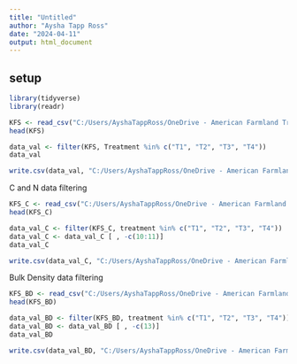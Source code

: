 ```yaml
---
title: "Untitled"
author: "Aysha Tapp Ross"
date: "2024-04-11"
output: html_document
---
```


## setup

```r

library(tidyverse)
library(readr)

```

```r
KFS <- read_csv("C:/Users/AyshaTappRoss/OneDrive - American Farmland Trust/Desktop/Github/soilc-PSHEC-AFT/data/AFT-data/KFS_PSHEC_yield_data_validation.csv")
head(KFS)
```

```r
data_val <- filter(KFS, Treatment %in% c("T1", "T2", "T3", "T4"))
data_val

```

```r
write.csv(data_val, "C:/Users/AyshaTappRoss/OneDrive - American Farmland Trust/Desktop/Github/soilc-PSHEC-AFT/data/AFT-data/filtered_KFS_PSHEC_yield_data_validation.csv")
```

C and N data filtering 

```r
KFS_C <- read_csv("C:/Users/AyshaTappRoss/OneDrive - American Farmland Trust/Desktop/Github/soilc-PSHEC-AFT/data/AFT-data/KFS_C_and_N_data.csv")
head(KFS_C)
```


```r
data_val_C <- filter(KFS_C, treatment %in% c("T1", "T2", "T3", "T4"))
data_val_C <- data_val_C [ , -c(10:11)]
data_val_C

```


```r
write.csv(data_val_C, "C:/Users/AyshaTappRoss/OneDrive - American Farmland Trust/Desktop/Github/soilc-PSHEC-AFT/data/AFT-data/filtered_KFS_PSHEC_C_data_validation.csv")
```

Bulk Density data filtering 


```r
KFS_BD <- read_csv("C:/Users/AyshaTappRoss/OneDrive - American Farmland Trust/Desktop/Github/soilc-PSHEC-AFT/data/AFT-data/KFS_bulk_density_data.csv")
head(KFS_BD)
```



```r
data_val_BD <- filter(KFS_BD, treatment %in% c("T1", "T2", "T3", "T4"))
data_val_BD <- data_val_BD [ , -c(13)]
data_val_BD
```



```r
write.csv(data_val_BD, "C:/Users/AyshaTappRoss/OneDrive - American Farmland Trust/Desktop/Github/soilc-PSHEC-AFT/data/AFT-data/filtered_KFS_PSHEC_Bulk_density_data_validation.csv")
```
